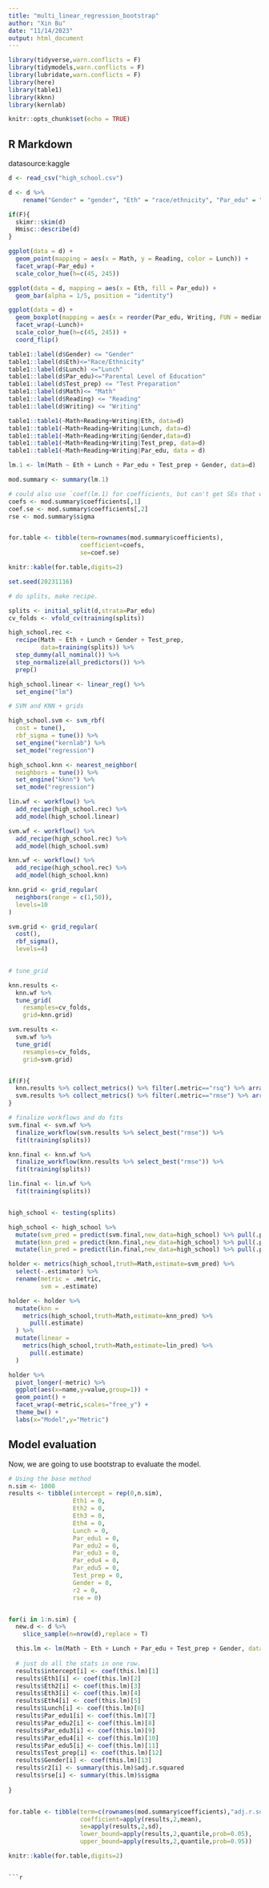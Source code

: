 ```yaml
---
title: "multi_linear_regression_bootstrap"
author: "Xin Bu"
date: "11/14/2023"
output: html_document
---
```


```r
library(tidyverse,warn.conflicts = F)
library(tidymodels,warn.conflicts = F)
library(lubridate,warn.conflicts = F)
library(here)
library(table1)
library(kknn)
library(kernlab)

knitr::opts_chunk$set(echo = TRUE)

```

## R Markdown

datasource:kaggle


```r
d <- read_csv("high_school.csv")

```

```r

d <- d %>% 
    rename("Gender" = "gender", "Eth" = "race/ethnicity", "Par_edu" = "parental level of education", "Lunch" = "lunch", "Test_prep" = "test preparation course", "Math" = "math score", "Reading" = "reading score", "Writing" = "writing score")

if(F){
  skimr::skim(d)
  Hmisc::describe(d)
}
```


```r
ggplot(data = d) +
  geom_point(mapping = aes(x = Math, y = Reading, color = Lunch)) +
  facet_wrap(~Par_edu) + 
  scale_color_hue(h=c(45, 245))
```

```r
ggplot(data = d, mapping = aes(x = Eth, fill = Par_edu)) + 
  geom_bar(alpha = 1/5, position = "identity")

```


```r
ggplot(data = d) +
  geom_boxplot(mapping = aes(x = reorder(Par_edu, Writing, FUN = median), y = Writing, color=Gender)) +
  facet_wrap(~Lunch)+ 
  scale_color_hue(h=c(45, 245)) +
  coord_flip()
```

```r
table1::label(d$Gender) <= "Gender"
table1::label(d$Eth)<="Race/Ethnicity"
table1::label(d$Lunch) <="Lunch"
table1::label(d$Par_edu)<="Parental Level of Education"
table1::label(d$Test_prep) <= "Test Preparation"
table1::label(d$Math)<= "Math"
table1::label(d$Reading) <= "Reading"
table1::label(d$Writing) <= "Writing"

table1::table1(~Math+Reading+Writing|Eth, data=d)
table1::table1(~Math+Reading+Writing|Lunch, data=d)
table1::table1(~Math+Reading+Writing|Gender,data=d)
table1::table1(~Math+Reading+Writing|Test_prep, data=d)
table1::table1(~Math+Reading+Writing|Par_edu, data = d)

```



```r


lm.1 <- lm(Math ~ Eth + Lunch + Par_edu + Test_prep + Gender, data=d)

mod.summary <- summary(lm.1)

# could also use `coef(lm.1) for coefficients, but can't get SEs that way
coefs <- mod.summary$coefficients[,1]
coef.se <- mod.summary$coefficients[,2] 
rse <- mod.summary$sigma


for.table <- tibble(term=rownames(mod.summary$coefficients),
                    coefficient=coefs,
                    se=coef.se)

knitr::kable(for.table,digits=2)

```

```r
set.seed(20231116)

# do splits, make recipe. 

splits <- initial_split(d,strata=Par_edu)
cv_folds <- vfold_cv(training(splits))

high_school.rec <- 
  recipe(Math ~ Eth + Lunch + Gender + Test_prep,
         data=training(splits)) %>% 
  step_dummy(all_nominal()) %>% 
  step_normalize(all_predictors()) %>% 
  prep()

```


```r
high_school.linear <- linear_reg() %>% 
  set_engine("lm")

# SVM and KNN + grids

high_school.svm <- svm_rbf(
  cost = tune(),
  rbf_sigma = tune()) %>% 
  set_engine("kernlab") %>% 
  set_mode("regression")

high_school.knn <- nearest_neighbor(
  neighbors = tune()) %>% 
  set_engine("kknn") %>% 
  set_mode("regression")

lin.wf <- workflow() %>% 
  add_recipe(high_school.rec) %>% 
  add_model(high_school.linear)

svm.wf <- workflow() %>% 
  add_recipe(high_school.rec) %>% 
  add_model(high_school.svm)

knn.wf <- workflow() %>% 
  add_recipe(high_school.rec) %>% 
  add_model(high_school.knn)
```


```r

knn.grid <- grid_regular(
  neighbors(range = c(1,50)),
  levels=10
)

svm.grid <- grid_regular(
  cost(),
  rbf_sigma(),
  levels=4)

  
# tune_grid

knn.results <- 
  knn.wf %>% 
  tune_grid(
    resamples=cv_folds,
    grid=knn.grid)

svm.results <- 
  svm.wf %>% 
  tune_grid(
    resamples=cv_folds,
    grid=svm.grid)


if(F){
  knn.results %>% collect_metrics() %>% filter(.metric=="rsq") %>% arrange(mean)
  svm.results %>% collect_metrics() %>% filter(.metric=="rmse") %>% arrange(mean)
}

```


```r
# finalize workflows and do fits
svm.final <- svm.wf %>% 
  finalize_workflow(svm.results %>% select_best("rmse")) %>% 
  fit(training(splits))

knn.final <- knn.wf %>% 
  finalize_workflow(knn.results %>% select_best("rmse")) %>% 
  fit(training(splits))

lin.final <- lin.wf %>% 
  fit(training(splits))


high_school <- testing(splits)

high_school <- high_school %>% 
  mutate(svm_pred = predict(svm.final,new_data=high_school) %>% pull(.pred)) %>% 
  mutate(knn_pred = predict(knn.final,new_data=high_school) %>% pull(.pred)) %>% 
  mutate(lin_pred = predict(lin.final,new_data=high_school) %>% pull(.pred)) 

holder <- metrics(high_school,truth=Math,estimate=svm_pred) %>% 
  select(-.estimator) %>% 
  rename(metric = .metric,
         svm = .estimate)

holder <- holder %>% 
  mutate(knn = 
    metrics(high_school,truth=Math,estimate=knn_pred) %>% 
      pull(.estimate)
  ) %>% 
  mutate(linear = 
    metrics(high_school,truth=Math,estimate=lin_pred) %>% 
      pull(.estimate)
  )

holder %>% 
  pivot_longer(-metric) %>% 
  ggplot(aes(x=name,y=value,group=1)) + 
  geom_point() + 
  facet_wrap(~metric,scales="free_y") + 
  theme_bw() +
  labs(x="Model",y="Metric")


```
## Model evaluation
Now, we are going to use bootstrap to evaluate the model. 

```r

# Using the base method
n.sim <- 1000
results <- tibble(intercept = rep(0,n.sim),
                  Eth1 = 0, 
                  Eth2 = 0,
                  Eth3 = 0,
                  Eth4 = 0,
                  Lunch = 0, 
                  Par_edu1 = 0, 
                  Par_edu2 = 0,
                  Par_edu3 = 0,
                  Par_edu4 = 0,
                  Par_edu5 = 0,
                  Test_prep = 0, 
                  Gender = 0, 
                  r2 = 0, 
                  rse = 0)


for(i in 1:n.sim) {
  new.d <- d %>% 
    slice_sample(n=nrow(d),replace = T)

  this.lm <- lm(Math ~ Eth + Lunch + Par_edu + Test_prep + Gender, data=new.d)
  
  # just do all the stats in one row. 
  results$intercept[i] <- coef(this.lm)[1]
  results$Eth1[i] <- coef(this.lm)[2]
  results$Eth2[i] <- coef(this.lm)[3]
  results$Eth3[i] <- coef(this.lm)[4]
  results$Eth4[i] <- coef(this.lm)[5]
  results$Lunch[i] <- coef(this.lm)[6]
  results$Par_edu1[i] <- coef(this.lm)[7]
  results$Par_edu2[i] <- coef(this.lm)[8]
  results$Par_edu3[i] <- coef(this.lm)[9]
  results$Par_edu4[i] <- coef(this.lm)[10]
  results$Par_edu5[i] <- coef(this.lm)[11]
  results$Test_prep[i] <- coef(this.lm)[12]
  results$Gender[i] <- coef(this.lm)[13]
  results$r2[i] <- summary(this.lm)$adj.r.squared
  results$rse[i] <- summary(this.lm)$sigma
  
}


for.table <- tibble(term=c(rownames(mod.summary$coefficients),"adj.r.sq","rse"),
                    coefficient=apply(results,2,mean),
                    se=apply(results,2,sd),
                    lower_bound=apply(results,2,quantile,prob=0.05),
                    upper_bound=apply(results,2,quantile,prob=0.95))

knitr::kable(for.table,digits=2)

```

```

```r


```

```r


```